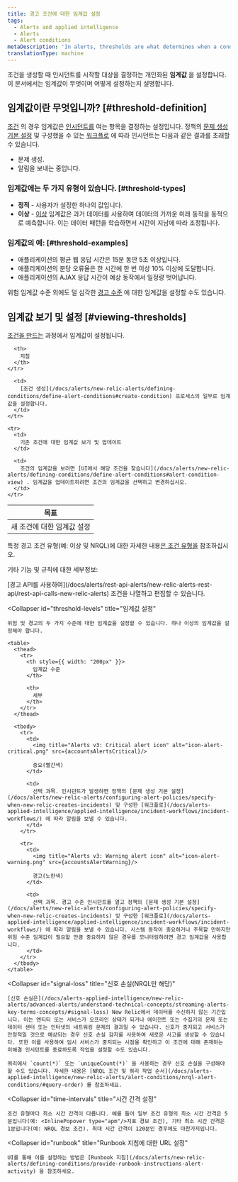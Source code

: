 ```yaml
---
title: 경고 조건에 대한 임계값 설정
tags:
  - Alerts and applied intelligence
  - Alerts
  - Alert conditions
metaDescription: 'In alerts, thresholds are what determines when a condition will trigger an incident.'
translationType: machine
---
```




조건을 생성할 때 인시던트를 시작할 대상을 결정하는 개인화된 **임계값** 을 설정합니다. 이 문서에서는 임계값이 무엇이며 어떻게 설정하는지 설명합니다.

## 임계값이란 무엇입니까? [#threshold-definition]

[조건](/docs/using-new-relic/welcome-new-relic/get-started/glossary#alert-condition) 의 경우 임계값은 [인시던트를](/docs/new-relic-solutions/get-started/glossary/#alert-incident) 여는 항목을 결정하는 설정입니다. 정책의 [문제 생성 기본 설정](/docs/alerts/new-relic-alerts/configuring-alert-policies/specify-when-new-relic-creates-incidents) 및 구성했을 수 있는 [워크플로](/docs/alerts-applied-intelligence/applied-intelligence/incident-workflows/incident-workflows/) 에 따라 인시던트는 다음과 같은 결과를 초래할 수 있습니다.

* 문제 생성.
* 알림을 보내는 중입니다.

### 임계값에는 두 가지 유형이 있습니다. [#threshold-types]

* **정적** - 사용자가 설정한 하나의 값입니다.
* **이상** - [이상](/docs/alerts-applied-intelligence/new-relic-alerts/advanced-alerts/other-condition-types/create-anomaly-alert-conditions/#set-anomaly-thresholds) 임계값은 과거 데이터를 사용하여 데이터의 가까운 미래 동작을 동적으로 예측합니다. 이는 데이터 패턴을 학습하면서 시간이 지남에 따라 조정됩니다.

### 임계값의 예: [#threshold-examples]

* 애플리케이션의 평균 웹 응답 시간은 15분 동안 5초 이상입니다.
* 애플리케이션의 분당 오류율은 한 시간에 한 번 이상 10% 이상에 도달합니다.
* 애플리케이션의 AJAX 응답 시간이 예상 동작에서 일정량 벗어납니다.

위험 임계값 수준 외에도 덜 심각한 [경고 수준](#threshold-levels) 에 대한 임계값을 설정할 수도 있습니다.

## 임계값 보기 및 설정 [#viewing-thresholds]

[조건을 만드는](/docs/alerts/new-relic-alerts/defining-conditions/define-alert-conditions) 과정에서 임계값이 설정됩니다.

<table>
  <thead>
    <tr>
      <th style={{ width: "220px" }}>
        목표
      </th>

      <th>
        지침
      </th>
    </tr>
  </thead>

  <tbody>
    <tr>
      <td>
        새 조건에 대한 임계값 설정
      </td>

      <td>
        [조건 생성](/docs/alerts/new-relic-alerts/defining-conditions/define-alert-conditions#create-condition) 프로세스의 일부로 임계값을 설정합니다.
      </td>
    </tr>

    <tr>
      <td>
        기존 조건에 대한 임계값 보기 및 업데이트
      </td>

      <td>
        조건의 임계값을 보려면 [UI에서 해당 조건을 찾습니다](/docs/alerts/new-relic-alerts/defining-conditions/define-alert-conditions#alert-condition-view) . 임계값을 업데이트하려면 조건의 임계값을 선택하고 변경하십시오.
      </td>
    </tr>
  </tbody>
</table>

특정 경고 조건 유형(예: 이상 및 NRQL)에 대한 자세한 내용[은 조건 유형을](/docs/alerts/new-relic-alerts/defining-conditions/define-alert-conditions#condition-types) 참조하십시오.

기타 기능 및 규칙에 대한 세부정보:

<CollapserGroup>
  <Collapser
    id="use-api"
    title="알림 API 사용"
  >
    [경고 API를 사용하여](/docs/alerts/rest-api-alerts/new-relic-alerts-rest-api/rest-api-calls-new-relic-alerts) 조건을 나열하고 편집할 수 있습니다.
  </Collapser>

  <Collapser
    id="threshold-levels"
    title="임계값 설정"
  >
    위험 및 경고의 두 가지 수준에 대한 임계값을 설정할 수 있습니다. 하나 이상의 임계값을 설정해야 합니다.

    <table>
      <thead>
        <tr>
          <th style={{ width: "200px" }}>
            임계값 수준
          </th>

          <th>
            세부
          </th>
        </tr>
      </thead>

      <tbody>
        <tr>
          <td>
            <img title="Alerts v3: Critical alert icon" alt="icon-alert-critical.png" src={accountsAlertsCritical}/>

            중요(빨간색)
          </td>

          <td>
            선택 과목. 인시던트가 발생하면 정책의 [문제 생성 기본 설정](/docs/alerts/new-relic-alerts/configuring-alert-policies/specify-when-new-relic-creates-incidents) 및 구성한 [워크플로](/docs/alerts-applied-intelligence/applied-intelligence/incident-workflows/incident-workflows/) 에 따라 알림을 보낼 수 있습니다.
          </td>
        </tr>

        <tr>
          <td>
            <img title="Alerts v3: Warning alert icon" alt="icon-alert-warning.png" src={accountsAlertWarning}/>

            경고(노란색)
          </td>

          <td>
            선택 과목. 경고 수준 인시던트를 열고 정책의 [문제 생성 기본 설정](/docs/alerts/new-relic-alerts/configuring-alert-policies/specify-when-new-relic-creates-incidents) 및 구성한 [워크플로](/docs/alerts-applied-intelligence/applied-intelligence/incident-workflows/incident-workflows/) 에 따라 알림을 보낼 수 있습니다. 시스템 동작이 중요하거나 주목할 만하지만 위험 수준 임계값이 필요할 만큼 중요하지 않은 경우를 모니터링하려면 경고 임계값을 사용합니다.
          </td>
        </tr>
      </tbody>
    </table>
  </Collapser>

  <Collapser
    id="signal-loss"
    title="신호 손실(NRQL만 해당)"
  >
    [신호 손실은](/docs/alerts-applied-intelligence/new-relic-alerts/advanced-alerts/understand-technical-concepts/streaming-alerts-key-terms-concepts/#signal-loss) New Relic에서 데이터를 수신하지 않는 기간입니다. 이는 엔티티 또는 서비스가 오프라인 상태가 되거나 에이전트 또는 수집기의 문제 또는 데이터 센터 또는 인터넷의 네트워킹 문제의 결과일 수 있습니다. 신호가 중지되고 서비스가 안정적일 것으로 예상되는 경우 신호 손실 감지를 사용하여 새로운 사고를 생성할 수 있습니다. 또한 이를 사용하여 임시 서비스가 중지되는 시점을 확인하고 이 조건에 대해 존재하는 미해결 인시던트를 종료하도록 작업을 설정할 수도 있습니다.

    쿼리에서 `count(*)` 또는 `uniqueCount(*)` 을 사용하는 경우 신호 손실을 구성해야 할 수도 있습니다. 자세한 내용은 [NRQL 조건 및 쿼리 작업 순서](/docs/alerts-applied-intelligence/new-relic-alerts/alert-conditions/nrql-alert-conditions/#query-order) 를 참조하세요.
  </Collapser>

  <Collapser
    id="time-intervals"
    title="시간 간격 설정"
  >
    조건 유형마다 최소 시간 간격이 다릅니다. 예를 들어 일부 조건 유형의 최소 시간 간격은 5분입니다(예: <InlinePopover type="apm"/>지표 경보 조건), 기타 최소 시간 간격은 1분입니다(예: NRQL 경보 조건). 최대 시간 간격이 120분인 경우에도 마찬가지입니다.
  </Collapser>

  <Collapser
    id="runbook"
    title="Runbook 지침에 대한 URL 설정"
  >
    UI를 통해 이를 설정하는 방법은 [Runbook 지침](/docs/alerts/new-relic-alerts/defining-conditions/provide-runbook-instructions-alert-activity) 을 참조하세요.
  </Collapser>
</CollapserGroup>